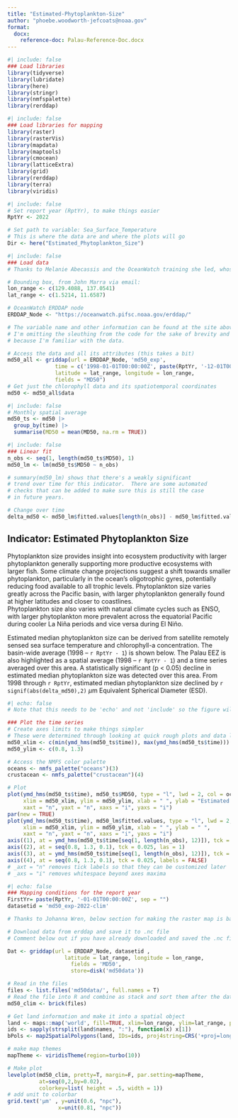```yaml
---
title: "Estimated-Phytoplankton-Size"
author: "phoebe.woodworth-jefcoats@noaa.gov"
format: 
  docx:
    reference-doc: Palau-Reference-Doc.docx
---
```


```r
#| include: false
### Load libraries
library(tidyverse)
library(lubridate)
library(here)
library(stringr)
library(nmfspalette)
library(rerddap)
```

```r
#| include: false
### Load libraries for mapping
library(raster)
library(rasterVis)
library(mapdata)
library(maptools)
library(cmocean)
library(latticeExtra)
library(grid)
library(rerddap)
library(terra)
library(viridis)
```
```r
#| include: false
# Set report year (RptYr), to make things easier
RptYr <- 2022

# Set path to variable: Sea_Surface_Temperature
# This is where the data are and where the plots will go
Dir <- here("Estimated_Phytoplankton_Size")
```

```r
#| include: false
### Load data
# Thanks to Melanie Abecassis and the OceanWatch training she led, whose code I'm borrowing here

# Bounding box, from John Marra via email:
lon_range <- c(129.4088, 137.0541)
lat_range <- c(1.5214, 11.6587)

# OceanWatch ERDDAP node
ERDDAP_Node <- "https://oceanwatch.pifsc.noaa.gov/erddap/"

# The variable name and other information can be found at the site above.
# I'm omitting the sleuthing from the code for the sake of brevity and
# because I'm familiar with the data.

# Access the data and all its attributes (this takes a bit)
md50_all <- griddap(url = ERDDAP_Node, 'md50_exp', 
               time = c('1998-01-01T00:00:00Z', paste(RptYr, '-12-01T00:00:00Z', sep = "")),
               latitude = lat_range, longitude = lon_range,
               fields = "MD50")
# Get just the chlorophyll data and its spatiotemporal coordinates
md50 <- md50_all$data
```

```r
#| include: false
# Monthly spatial average
md50_ts <- md50 |>
  group_by(time) |>
  summarise(MD50 = mean(MD50, na.rm = TRUE))
```

```r
#| include: false
### Linear fit
n_obs <- seq(1, length(md50_ts$MD50), 1)
md50_lm <- lm(md50_ts$MD50 ~ n_obs)

# summary(md50_lm) shows that there's a weakly significant 
# trend over time for this indicator.  There are some automated
# checks that can be added to make sure this is still the case
# in future years.

# Change over time
delta_md50 <- md50_lm$fitted.values[length(n_obs)] - md50_lm$fitted.value[1]
```

## __Indicator: Estimated Phytoplankton Size__
Phytoplankton size provides insight into ecosystem productivity with larger 
phytoplankton generally supporting more productive ecosystems with larger fish. 
Some climate change projections suggest a shift towards smaller phytoplankton, 
particularly in the ocean’s oligotrophic gyres, potentially reducing food available 
to all trophic levels. Phytoplankton size varies greatly across the Pacific basin, 
with larger phytoplankton generally found at higher latitudes and closer to coastlines.  
Phytoplankton size also varies with natural climate cycles such as ENSO, with larger 
phytoplankton more prevalent across the equatorial Pacific during cooler La Niña 
periods and vice versa during El Niño.

Estimated median phytoplankton size can be derived from satellite remotely sensed sea 
surface temperature and chlorophyll-a concentration.  The basin-wide average (1998 – `r RptYr - 1`) 
is shown below.  The Palau EEZ is also highlighted as a spatial average (1998 – `r RptYr - 1`)
and a time series averaged over this area.  A statistically significant (p < 0.05) decline 
in estimated median phytoplankton size was detected over this area.  From 1998 through `r RptYr`,
estimated median phytoplankton size declined by `r signif(abs(delta_md50),2)` $\mu$m Equivalent 
Spherical Diameter (ESD).

```r
#| echo: false
# Note that this needs to be 'echo' and not 'include' so the figure will show up

### Plot the time series
# Create axes limits to make things simpler
# These were determined through looking at quick rough plots and data limits
md50_xlim <- c(min(ymd_hms(md50_ts$time)), max(ymd_hms(md50_ts$time)))
md50_ylim <- c(0.8, 1.3)

# Access the NMFS color palette
oceans <- nmfs_palette("oceans")(3)
crustacean <- nmfs_palette("crustacean")(4)

# Plot
plot(ymd_hms(md50_ts$time), md50_ts$MD50, type = "l", lwd = 2, col = oceans[2], 
     xlim = md50_xlim, ylim = md50_ylim, xlab = " ", ylab = "Estimated Phytoplankton Size (ESD)",
     xaxt = "n", yaxt = "n", xaxs = "i", yaxs = "i")
par(new = TRUE)
plot(ymd_hms(md50_ts$time), md50_lm$fitted.values, type = "l", lwd = 2, col = crustacean[1], 
     xlim = md50_xlim, ylim = md50_ylim, xlab = " ", ylab = " ",
     xaxt = "n", yaxt = "n", xaxs = "i", yaxs = "i")
axis((1), at = ymd_hms(md50_ts$time[seq(1, length(n_obs), 12)]), tck = 0.025, labels = year(make_date(seq(1998, RptYr, 1))))
axis((2), at = seq(0.8, 1.3, 0.1), tck = 0.025, las = 1)
axis((3), at = ymd_hms(md50_ts$time[seq(1, length(n_obs), 12)]), tck = 0.025, labels = FALSE)
axis((4), at = seq(0.8, 1.3, 0.1), tck = 0.025, labels = FALSE)
# _axt = "n" removes tick labels so that they can be customized later 
# _axs = "i" removes whitespace beyond axes maxima
```

```r
#| echo: false
### Mapping conditions for the report year
FirstYr= paste(RptYr, '-01-01T00:00:00Z', sep = "")
datasetid = 'md50_exp-2022-clim'

# Thanks to Johanna Wren, below section for making the raster map is based on her script

# Download data from erddap and save it to .nc file
# Comment below out if you have already downloaded and saved the .nc file

Dat <- griddap(url = ERDDAP_Node, datasetid ,  
                  latitude = lat_range, longitude = lon_range,
                    fields = 'MD50',
                    store=disk('md50data'))

# Read in the files
files <- list.files('md50data/', full.names = T)
# Read the file into R and combine as stack and sort them after the date (name)
md50_clim <- brick(files)

# Get land information and make it into a spatial object
land <- maps::map('world', fill=TRUE, xlim=lon_range, ylim=lat_range, plot=FALSE)
ids <- sapply(strsplit(land$names, ":"), function(x) x[1])
bPols <- map2SpatialPolygons(land, IDs=ids, proj4string=CRS('+proj=longlat +datum=WGS84 +no_defs'))

# make map themes
mapTheme <- viridisTheme(region=turbo(10))

# Make plot
levelplot(md50_clim, pretty=T, margin=F, par.setting=mapTheme,  
          at=seq(0,2,by=0.02),
          colorkey=list( height = .5, width = 1))
# add unit to colorbar
grid.text('μm' , y=unit(0.6, "npc"), 
                x=unit(0.81, "npc"))   
```  
